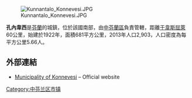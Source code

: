 [[Image:Kunnantalo_Konnevesi.JPG|right]]

'''孔內韋西'''是[[芬蘭|芬蘭]]的城鎮，位於該國南部，由[[中芬蘭區|中芬蘭區]]負責管轄，距離[[于韋斯屈萊|于韋斯屈萊]]60公里，始建於1922年，面積681平方公里，2013年人口2,903，人口密度為每平方公里5.66人。

==外部連結==
*[http://www.konnevesi.fi/ Municipality of Konnevesi] {{Wayback|url=http://www.konnevesi.fi/ |date=20170105003329 }} – Official website {{fi icon}}

{{Finland-geo-stub}}
[[Category:中芬兰区市镇|Category:中芬兰区市镇]]